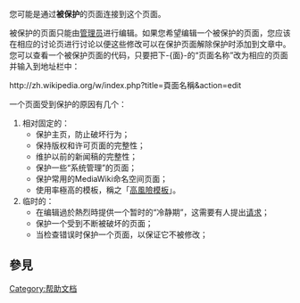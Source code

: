 {{information page|H:PP}}
{{reader help}}
您可能是通过'''被保护'''的页面连接到这个页面。

被保护的页面只能由[[Wikipedia:管理员|管理员]]进行编辑。如果您希望编辑一个被保护的页面，您应该在相应的讨论页进行讨论以便这些修改可以在保护页面解除保护时添加到文章中。您可以查看一个被保护页面的代码，只要把下-{面}-的“页面名称”改为相应的页面并输入到地址栏中：

<nowiki>http://zh.wikipedia.org/w/index.php?title=頁面名稱&action=edit</nowiki>

一个页面受到保护的原因有几个：
#相对固定的：
#*保护主页，防止破坏行为；
#*保持版权和许可页面的完整性；
#*维护以前的新闻稿的完整性；
#*保护一些“系统管理”的页面；
#*保护常用的MediaWiki命名空间页面；
#*使用率極高的模板，稱之「[[WP:HRT|高風險模板]]」。
#临时的：
#*在编辑過於熱烈時提供一个暂时的“冷静期”，这需要有人提出[[Wikipedia:请求保护页面|请求]]；
#*保护一个受到不断被破坏的页面；
#*当检查错误时保护一个页面，以保证它不被修改；

==參見==
{{保護模板列表}}

[[Category:帮助文档|Category:帮助文档]]